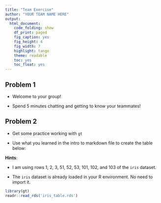 ```yaml
---
title: "Team Exercise"
author: "YOUR TEAM NAME HERE"
output:
  html_document:
    code_folding: show
    df_print: paged
    fig_caption: yes
    fig_height: 4
    fig_width: 7
    highlight: tango
    theme: readable
    toc: yes
    toc_float: yes
---
```


## Problem 1

- Welcome to your group!

- Spend 5 minutes chatting and getting to know your teammates!

## Problem 2

- Get some practice working with `gt`

- Use what you learned in the intro to markdown file to create the table below:

**Hints**: 

- I am using rows 1, 2, 3, 51, 52, 53, 101, 102, and 103 of the `iris` dataset.

- The `iris` dataset is already loaded in your R environment. No need to import it.


```r

library(gt)
readr::read_rds('iris_table.rds')

```



